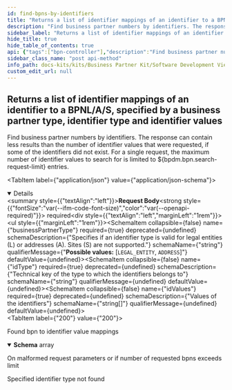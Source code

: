 ```yaml
---
id: find-bpns-by-identifiers
title: "Returns a list of identifier mappings of an identifier to a BPNL/A/S, specified by a business partner type, identifier type and identifier values"
description: "Find business partner numbers by identifiers. The response can contain less results than the number of identifier values that were requested, if some of the identifiers did not exist. For a single request, the maximum number of identifier values to search for is limited to ${bpdm.bpn.search-request-limit} entries."
sidebar_label: "Returns a list of identifier mappings of an identifier to a BPNL/A/S, specified by a business partner type, identifier type and identifier values"
hide_title: true
hide_table_of_contents: true
api: {"tags":["bpn-controller"],"description":"Find business partner numbers by identifiers. The response can contain less results than the number of identifier values that were requested, if some of the identifiers did not exist. For a single request, the maximum number of identifier values to search for is limited to ${bpdm.bpn.search-request-limit} entries.","operationId":"findBpnsByIdentifiers","requestBody":{"content":{"application/json":{"schema":{"required":["businessPartnerType","idType","idValues"],"type":"object","properties":{"businessPartnerType":{"type":"string","description":"Specifies if an identifier type is valid for legal entities (L) or addresses (A). Sites (S) are not supported.","enum":["LEGAL_ENTITY","ADDRESS"]},"idType":{"type":"string","description":"Technical key of the type to which the identifiers belongs to"},"idValues":{"type":"array","description":"Values of the identifiers","items":{"type":"string","description":"Values of the identifiers"}}},"description":"Contains identifiers to search legal entities by"}}},"required":true},"responses":{"200":{"description":"Found bpn to identifier value mappings","content":{"application/json":{"schema":{"uniqueItems":true,"type":"array","items":{"required":["bpn","idValue"],"type":"object","properties":{"idValue":{"type":"string","description":"Value of the identifier"},"bpn":{"type":"string","description":"Business Partner Number"}},"description":"Mapping of Business Partner Number to identifier value"}}}}},"400":{"description":"On malformed request parameters or if number of requested bpns exceeds limit"},"404":{"description":"Specified identifier type not found"}},"method":"post","path":"/api/catena/bpn/search","servers":[{"url":"http://localhost:8080","description":"Generated server url"}],"jsonRequestBodyExample":{"businessPartnerType":"LEGAL_ENTITY","idType":"string","idValues":["string"]},"info":{"title":"Business Partner Data Management Pool","description":"Service that manages and shares business partner data with other CatenaX services","version":"5.0.1-SNAPSHOT"},"postman":{"name":"Returns a list of identifier mappings of an identifier to a BPNL/A/S, specified by a business partner type, identifier type and identifier values","description":{"content":"Find business partner numbers by identifiers. The response can contain less results than the number of identifier values that were requested, if some of the identifiers did not exist. For a single request, the maximum number of identifier values to search for is limited to ${bpdm.bpn.search-request-limit} entries.","type":"text/plain"},"url":{"path":["api","catena","bpn","search"],"host":["{{baseUrl}}"],"query":[],"variable":[]},"header":[{"key":"Content-Type","value":"application/json"},{"key":"Accept","value":"application/json"}],"method":"POST","body":{"mode":"raw","raw":"\"\"","options":{"raw":{"language":"json"}}}}}
sidebar_class_name: "post api-method"
info_path: docs-kits/kits/Business Partner Kit/Software Development View/Pool Api/business-partner-data-management-pool
custom_edit_url: null
---
```



## Returns a list of identifier mappings of an identifier to a BPNL/A/S, specified by a business partner type, identifier type and identifier values



Find business partner numbers by identifiers. The response can contain less results than the number of identifier values that were requested, if some of the identifiers did not exist. For a single request, the maximum number of identifier values to search for is limited to ${bpdm.bpn.search-request-limit} entries.

<MimeTabs><TabItem label={"application/json"} value={"application/json-schema"}><details style={{}} data-collapsed={false} open={true}><summary style={{"textAlign":"left"}}><strong>Request Body</strong><strong style={{"fontSize":"var(--ifm-code-font-size)","color":"var(--openapi-required)"}}> required</strong></summary><div style={{"textAlign":"left","marginLeft":"1rem"}}></div><ul style={{"marginLeft":"1rem"}}><SchemaItem collapsible={false} name={"businessPartnerType"} required={true} deprecated={undefined} schemaDescription={"Specifies if an identifier type is valid for legal entities (L) or addresses (A). Sites (S) are not supported."} schemaName={"string"} qualifierMessage={"**Possible values:** [`LEGAL_ENTITY`, `ADDRESS`]"} defaultValue={undefined}></SchemaItem><SchemaItem collapsible={false} name={"idType"} required={true} deprecated={undefined} schemaDescription={"Technical key of the type to which the identifiers belongs to"} schemaName={"string"} qualifierMessage={undefined} defaultValue={undefined}></SchemaItem><SchemaItem collapsible={false} name={"idValues"} required={true} deprecated={undefined} schemaDescription={"Values of the identifiers"} schemaName={"string[]"} qualifierMessage={undefined} defaultValue={undefined}></SchemaItem></ul></details></TabItem></MimeTabs><div><ApiTabs><TabItem label={"200"} value={"200"}><div>

Found bpn to identifier value mappings

</div><div><MimeTabs schemaType={"response"}><TabItem label={"application/json"} value={"application/json"}><SchemaTabs><TabItem label={"Schema"} value={"Schema"}><details style={{}} data-collapsed={false} open={true}><summary style={{"textAlign":"left"}}><strong>Schema</strong><span style={{"opacity":"0.6"}}> array</span></summary><div style={{"textAlign":"left","marginLeft":"1rem"}}></div><ul style={{"marginLeft":"1rem"}}><SchemaItem collapsible={false} name={"idValue"} required={false} deprecated={undefined} schemaDescription={"Value of the identifier"} schemaName={"string"} qualifierMessage={undefined} defaultValue={undefined}></SchemaItem><SchemaItem collapsible={false} name={"bpn"} required={false} deprecated={undefined} schemaDescription={"Business Partner Number"} schemaName={"string"} qualifierMessage={undefined} defaultValue={undefined}></SchemaItem></ul></details></TabItem><TabItem label={"Example (from schema)"} value={"Example (from schema)"}><ResponseSamples responseExample={"[\n  {\n    \"idValue\": \"string\",\n    \"bpn\": \"string\"\n  }\n]"} language={"json"}></ResponseSamples></TabItem></SchemaTabs></TabItem></MimeTabs></div></TabItem><TabItem label={"400"} value={"400"}><div>

On malformed request parameters or if number of requested bpns exceeds limit

</div><div></div></TabItem><TabItem label={"404"} value={"404"}><div>

Specified identifier type not found

</div><div></div></TabItem></ApiTabs></div>
      
